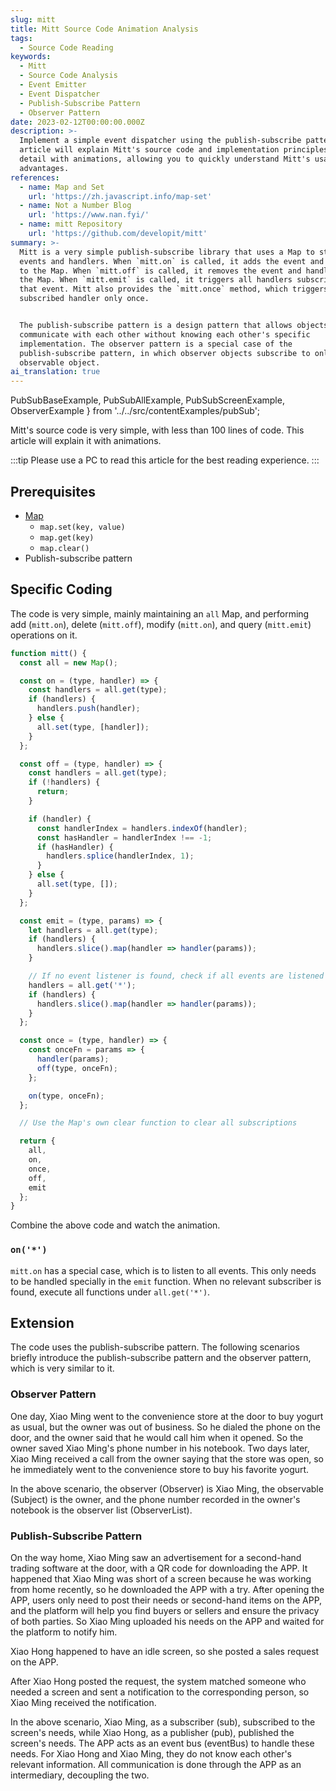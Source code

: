 ```yaml
---
slug: mitt
title: Mitt Source Code Animation Analysis
tags:
  - Source Code Reading
keywords:
  - Mitt
  - Source Code Analysis
  - Event Emitter
  - Event Dispatcher
  - Publish-Subscribe Pattern
  - Observer Pattern
date: 2023-02-12T00:00:00.000Z
description: >-
  Implement a simple event dispatcher using the publish-subscribe pattern. This
  article will explain Mitt's source code and implementation principles in
  detail with animations, allowing you to quickly understand Mitt's usage and
  advantages.
references:
  - name: Map and Set
    url: 'https://zh.javascript.info/map-set'
  - name: Not a Number Blog
    url: 'https://www.nan.fyi/'
  - name: mitt Repository
    url: 'https://github.com/developit/mitt'
summary: >-
  Mitt is a very simple publish-subscribe library that uses a Map to store
  events and handlers. When `mitt.on` is called, it adds the event and handler
  to the Map. When `mitt.off` is called, it removes the event and handler from
  the Map. When `mitt.emit` is called, it triggers all handlers subscribed to
  that event. Mitt also provides the `mitt.once` method, which triggers the
  subscribed handler only once.


  The publish-subscribe pattern is a design pattern that allows objects to
  communicate with each other without knowing each other's specific
  implementation. The observer pattern is a special case of the
  publish-subscribe pattern, in which observer objects subscribe to only one
  observable object.
ai_translation: true
---
```


  PubSubBaseExample,
  PubSubAllExample,
  PubSubScreenExample,
  ObserverExample
} from '../../src/contentExamples/pubSub';

Mitt's source code is very simple, with less than 100 lines of code. This article will explain it with animations.

:::tip
Please use a PC to read this article for the best reading experience.
:::

## Prerequisites

- [Map](https://zh.javascript.info/map-set)
  - `map.set(key, value)`
  - `map.get(key)`
  - `map.clear()`
- Publish-subscribe pattern

## Specific Coding

The code is very simple, mainly maintaining an `all` Map, and performing add (`mitt.on`), delete (`mitt.off`), modify (`mitt.on`), and query (`mitt.emit`) operations on it.

```js
function mitt() {
  const all = new Map();

  const on = (type, handler) => {
    const handlers = all.get(type);
    if (handlers) {
      handlers.push(handler);
    } else {
      all.set(type, [handler]);
    }
  };

  const off = (type, handler) => {
    const handlers = all.get(type);
    if (!handlers) {
      return;
    }

    if (handler) {
      const handlerIndex = handlers.indexOf(handler);
      const hasHandler = handlerIndex !== -1;
      if (hasHandler) {
        handlers.splice(handlerIndex, 1);
      }
    } else {
      all.set(type, []);
    }
  };

  const emit = (type, params) => {
    let handlers = all.get(type);
    if (handlers) {
      handlers.slice().map(handler => handler(params));
    }

    // If no event listener is found, check if all events are listened to *
    handlers = all.get('*');
    if (handlers) {
      handlers.slice().map(handler => handler(params));
    }
  };

  const once = (type, handler) => {
    const onceFn = params => {
      handler(params);
      off(type, onceFn);
    };

    on(type, onceFn);
  };

  // Use the Map's own clear function to clear all subscriptions

  return {
    all,
    on,
    once,
    off,
    emit
  };
}
```

Combine the above code and watch the animation.

<PubSubBaseExample eventBusTitle="EventBus(all)" />

### `on('*')`

`mitt.on` has a special case, which is to listen to all events. This only needs to be handled specially in the `emit` function. When no relevant subscriber is found, execute all functions under `all.get('*')`.

<PubSubAllExample />

## Extension

The code uses the publish-subscribe pattern. The following scenarios briefly introduce the publish-subscribe pattern and the observer pattern, which is very similar to it.

### Observer Pattern

One day, Xiao Ming went to the convenience store at the door to buy yogurt as usual, but the owner was out of business. So he dialed the phone on the door, and the owner said that he would call him when it opened. So the owner saved Xiao Ming's phone number in his notebook. Two days later, Xiao Ming received a call from the owner saying that the store was open, so he immediately went to the convenience store to buy his favorite yogurt.

In the above scenario, the observer (Observer) is Xiao Ming, the observable (Subject) is the owner, and the phone number recorded in the owner's notebook is the observer list (ObserverList).

<ObserverExample />

### Publish-Subscribe Pattern

On the way home, Xiao Ming saw an advertisement for a second-hand trading software at the door, with a QR code for downloading the APP. It happened that Xiao Ming was short of a screen because he was working from home recently, so he downloaded the APP with a try. After opening the APP, users only need to post their needs or second-hand items on the APP, and the platform will help you find buyers or sellers and ensure the privacy of both parties. So Xiao Ming uploaded his needs on the APP and waited for the platform to notify him.

Xiao Hong happened to have an idle screen, so she posted a sales request on the APP.

After Xiao Hong posted the request, the system matched someone who needed a screen and sent a notification to the corresponding person, so Xiao Ming received the notification.

In the above scenario, Xiao Ming, as a subscriber (sub), subscribed to the screen's needs, while Xiao Hong, as a publisher (pub), published the screen's needs. The APP acts as an event bus (eventBus) to handle these needs. For Xiao Hong and Xiao Ming, they do not know each other's relevant information. All communication is done through the APP as an intermediary, decoupling the two.

<PubSubScreenExample />
